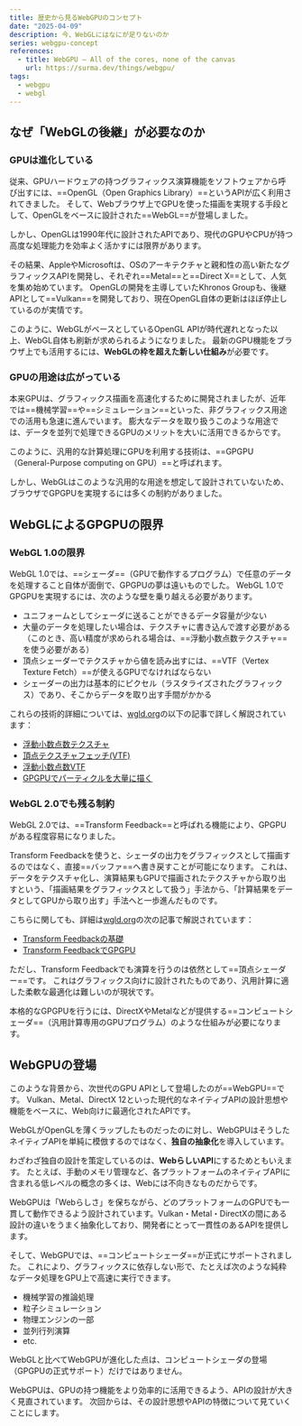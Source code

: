 ```yaml
---
title: 歴史から見るWebGPUのコンセプト
date: "2025-04-09"
description: 今、WebGLにはなにが足りないのか
series: webgpu-concept
references:
  - title: WebGPU — All of the cores, none of the canvas
    url: https://surma.dev/things/webgpu/
tags:
  - webgpu
  - webgl
---
```


## なぜ「WebGLの後継」が必要なのか

### GPUは進化している

従来、GPUハードウェアの持つグラフィックス演算機能をソフトウェアから呼び出すには、==OpenGL（Open Graphics Library）==というAPIが広く利用されてきました。
そして、Webブラウザ上でGPUを使った描画を実現する手段として、OpenGLをベースに設計された==WebGL==が登場しました。

しかし、OpenGLは1990年代に設計されたAPIであり、現代のGPUやCPUが持つ高度な処理能力を効率よく活かすには限界があります。

その結果、AppleやMicrosoftは、OSのアーキテクチャと親和性の高い新たなグラフィックスAPIを開発し、それぞれ==Metal==と==Direct X==として、人気を集め始めています。
OpenGLの開発を主導していたKhronos Groupも、後継APIとして==Vulkan==を開発しており、現在OpenGL自体の更新はほぼ停止しているのが実情です。

このように、WebGLがベースとしているOpenGL APIが時代遅れとなった以上、WebGL自体も刷新が求められるようになりました。
最新のGPU機能をブラウザ上でも活用するには、**WebGLの枠を超えた新しい仕組み**が必要です。

### GPUの用途は広がっている

本来GPUは、グラフィックス描画を高速化するために開発されましたが、近年では==機械学習==や==シミュレーション==といった、非グラフィックス用途での活用も急速に進んでいます。
膨大なデータを取り扱うこのような用途では、データを並列で処理できるGPUのメリットを大いに活用できるからです。

このように、汎用的な計算処理にGPUを利用する技術は、==GPGPU（General-Purpose computing on GPU）==と呼ばれます。

しかし、WebGLはこのような汎用的な用途を想定して設計されていないため、ブラウザでGPGPUを実現するには多くの制約がありました。

## WebGLによるGPGPUの限界

### WebGL 1.0の限界

WebGL 1.0では、==シェーダ==（GPUで動作するプログラム）で任意のデータを処理すること自体が面倒で、GPGPUの夢は遠いものでした。
WebGL 1.0でGPGPUを実現するには、次のような壁を乗り越える必要があります。

- ユニフォームとしてシェーダに送ることができるデータ容量が少ない
- 大量のデータを処理したい場合は、テクスチャに書き込んで渡す必要がある（このとき、高い精度が求められる場合は、==浮動小数点数テクスチャ==を使う必要がある）
- 頂点シェーダーでテクスチャから値を読み出すには、==VTF（Vertex Texture Fetch）==が使えるGPUでなければならない
- シェーダーの出力は基本的にピクセル（ラスタライズされたグラフィックス）であり、そこからデータを取り出す手間がかかる

これらの技術的詳細については、[wgld.org](https://wgld.org/)の以下の記事で詳しく解説されています：

- [浮動小数点数テクスチャ](https://wgld.org/d/webgl/w070.html)
- [頂点テクスチャフェッチ(VTF)](https://wgld.org/d/webgl/w071.html)
- [浮動小数点数VTF](https://wgld.org/d/webgl/w072.html)
- [GPGPUでパーティクルを大量に描く](https://wgld.org/d/webgl/w083.html)

### WebGL 2.0でも残る制約

WebGL 2.0では、==Transform Feedback==と呼ばれる機能により、GPGPUがある程度容易になりました。

Transform Feedbackを使うと、シェーダの出力をグラフィックスとして描画するのではなく、直接==バッファ==へ書き戻すことが可能になります。
これは、データをテクスチャ化し、演算結果もGPUで描画されたテクスチャから取り出すという、「描画結果をグラフィックスとして扱う」手法から、「計算結果をデータとしてGPUから取り出す」手法へと一歩進んだものです。

こちらに関しても、詳細は[wgld.org](https://wgld.org/)の次の記事で解説されています：

- [Transform Feedbackの基礎](https://wgld.org/d/webgl2/w014.html)
- [Transform FeedbackでGPGPU](https://wgld.org/d/webgl2/w015.html)

ただし、Transform Feedbackでも演算を行うのは依然として==頂点シェーダー==です。
これはグラフィックス向けに設計されたものであり、汎用計算に適した柔軟な最適化は難しいのが現状です。

本格的なGPGPUを行うには、DirectXやMetalなどが提供する==コンピュートシェーダ==（汎用計算専用のGPUプログラム）のような仕組みが必要になります。

## WebGPUの登場

このような背景から、次世代のGPU APIとして登場したのが==WebGPU==です。
Vulkan、Metal、DirectX 12といった現代的なネイティブAPIの設計思想や機能をベースに、Web向けに最適化されたAPIです。

WebGLがOpenGLを薄くラップしたものだったのに対し、WebGPUはそうしたネイティブAPIを単純に模倣するのではなく、**独自の抽象化**を導入しています。

わざわざ独自の設計を策定しているのは、**WebらしいAPI**にするためともいえます。
たとえば、手動のメモリ管理など、各プラットフォームのネイティブAPIに含まれる低レベルの概念の多くは、Webには不向きなものだからです。

WebGPUは「Webらしさ」を保ちながら、どのプラットフォームのGPUでも一貫して動作できるよう設計されています。Vulkan・Metal・DirectXの間にある設計の違いをうまく抽象化しており、開発者にとって一貫性のあるAPIを提供します。

そして、WebGPUでは、==コンピュートシェーダ==が正式にサポートされました。
これにより、グラフィックスに依存しない形で、たとえば次のような純粋なデータ処理をGPU上で高速に実行できます。

- 機械学習の推論処理
- 粒子シミュレーション
- 物理エンジンの一部
- 並列行列演算
- etc.

WebGLと比べてWebGPUが進化した点は、コンピュートシェーダの登場（GPGPUの正式サポート）だけではありません。

WebGPUは、GPUの持つ機能をより効率的に活用できるよう、APIの設計が大きく見直されています。
次回からは、その設計思想やAPIの特徴について見ていくことにします。
